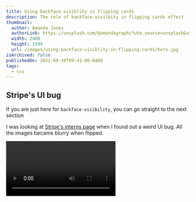```yaml
---
title: Using backface-visiblity in flipping cards
description: The role of backface-visilbity in flipping cards effect
thumbnail:
  author: Amanda Jones
  authorLink: https://unsplash.com/@amandagraphc?utm_source=unsplash&utm_medium=referral&utm_content=creditCopyText
  width: 2400
  height: 1599
  url: /images/using-backface-visiblity-in-flipping-cards/hero.jpg
isArchived: false
publishedOn: 2021-09-30T09:41:00-0400
tags:
  - css
---
```


## Stripe's UI bug

If you are just here for `backface-visibility`, you can go straight to the next section

I was looking at [Stripe's interns page](https://stripe.com/en-ca/jobs/university) when I found out a weird UI bug. All the images became blurry when flipped.

<Video src="/images/using-backface-visiblity-in-flipping-cards/1.mp4" />

It was intriguing. Initially, I thought maybe the images were not cached and it had to be refetched and took time to load. But, it wasn't exactly the case. Even though the images were already loaded (look at the Waterfall column), they were still blurry.

<Video src="/images/using-backface-visiblity-in-flipping-cards/2.mp4" />

So my second guess was that some CSS rules messed them up. To make it easier for debugging, I disabled Javascript so the cards would stop flipping on their own.

You can disable JavaScript in Chrome by pressing `Ctrl + Shift + P`, and search for "Disable JavaScript" in the Chrome DevTools

First, we can take a look the structure of a card (or `PhotoGrid_item`)

```html
<div
  class="PhotoGrid__item js-photo-grid-item"
  data-load-order="5"
  data-rotation="1620"
  data-orientation="horizontal"
>
  <div
    class="PhotoGrid__flippable js-flippable"
    style="transform: rotateY(1620deg);"
  >
    <div class="PhotoGrid-item__front js-front">
      <div
        class="PhotoGrid__smallImage"
        style='background-image: url("https://b.stripecdn.com/site-srv/assets/img/v3/jobs_v2/university/grid/design-interns-small-9e65d64db97d308f746447a80e137d81ee7e7f5835cfef14d9c5021406e272bf.jpg");'
      ></div>
      <div
        class="PhotoGrid__largeImage PhotoGrid__largeImage--loaded"
        style='background-image: url("https://b.stripecdn.com/site-srv/assets/img/v3/jobs_v2/university/grid/screens-8ce9fb8ed8c5074b06fe825fb9032e863dbcdc55c907ba2d109631f86d1c3ec4.jpg");'
      ></div>
    </div>

    <div class="PhotoGrid-item__back js-back">
      <div class="PhotoGrid__smallImage"></div>
      <div
        class="PhotoGrid__largeImage"
        style='background-image: url("https://b.stripecdn.com/site-srv/assets/img/v3/jobs_v2/university/grid/hackathon-7e59b71bd3e259d3c1e311a5dc271e04513b1114190d98f682ab8fcbc3ceba0e.jpg");'
      ></div>
    </div>
  </div>
</div>
```

If it is a bit hard to make sense, let's me walk you through. Basically, the card has two faces `PhotoGrid-item__front` and `PhotoGrid-item__back`, both faces show a different image. This helps the flipping effect. When a card is flipped, it just needs to rotate to the other face by using CSS `transform: rotateY(180deg)`.

If you wonder about the `smallImage` and `largeImage` classes, those one are used for enhancing UX. When the real image (or `largeImage`) is still loading, the website shows the `smallImage`, which is a tiny version of the real image that is also streched to the size of the real image. That's why you see the blurry images first on many website before the real image show up.

That's also my second guess for where the problem was. I thought that Stripe forgot to hide the `smallImage` after the `largeImage` has loaded. Easy peasy, deleting the `smallImage` of the front face should solve the problem.

Or not, I'm running out of solutions here...

## The `backface-visiblity`

After digging around the CSS, I spotted the cards were all using `background visiblity: hidden`

```css
.PhotoGrid .PhotoGrid-item__back,
.PhotoGrid .PhotoGrid-item__front {
  position: absolute;
  width: 100%;
  height: 100%;
  top: 0;
  left: 0;
  -webkit-backface-visibility: hidden; /* <-- This is the cause */
  backface-visibility: hidden; /* <-- This is the cause */
  border-radius: var(--cardRadius);
}
```

Eureka, the problem was solved just by removing those two lines. I worked with flipping cards on [one of my side projects](https://andrewnt219.github.io/tamago-sushi-bar/#/) before, and the we need `backface-visibility: hidden` in order to hide the elements that are at the back of the card. Here's an example.

With `backface-visiblity:hidden`

<Video src="/images/using-backface-visiblity-in-flipping-cards/3.mp4" />

Without `backface-visiblity:hidden`

<Video src="/images/using-backface-visiblity-in-flipping-cards/4.mp4" />

As you can see, the back of the cards (which mirrored text) are showing even though we are currently showing the front of the card to users. In Stripe's case, there is no need for `backface-visibility:hidden` on `PhotoGrid_largeImage` and `PhotoGrid_smallImage`, just put on the front and back container (i.e. `PhotoGird-item__back`, `PhotoGrid-item__front`) should be enough.

<Video src="/images/using-backface-visiblity-in-flipping-cards/5.mp4" />

Cheers 🥂

_Originally posted on [andrewnt.dev](https://andrewnt.dev/using-backface-visiblity-in-flipping-cards)_

